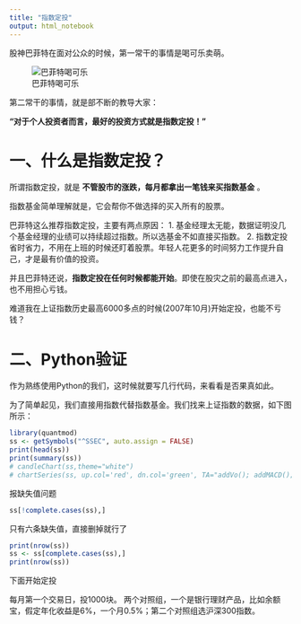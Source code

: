 ```yaml
---
title: "指数定投"
output: html_notebook
---
```


股神巴菲特在面对公众的时候，第一常干的事情是喝可乐卖萌。

![巴菲特喝可乐](images/巴菲特喝可乐.jpg)

第二常干的事情，就是部不断的教导大家：

**“对于个人投资者而言，最好的投资方式就是指数定投！”**

# 一、什么是指数定投？

所谓指数定投，就是 **不管股市的涨跌，每月都拿出一笔钱来买指数基金** 。

指数基金简单理解就是，它会帮你不做选择的买入所有的股票。

巴菲特这么推荐指数定投，主要有两点原因：
1. 基金经理太无能，数据证明没几个基金经理的业绩可以持续超过指数。所以选基金不如直接买指数。
2. 指数定投省时省力，不用在上班的时候还盯着股票。年轻人花更多的时间努力工作提升自己，才是最有价值的投资。

并且巴菲特还说，**指数定投在任何时候都能开始**。即使在股灾之前的最高点进入，也不用担心亏钱。

难道我在上证指数历史最高6000多点的时候(2007年10月)开始定投，也能不亏钱？

# 二、Python验证

作为熟练使用Python的我们，这时候就要写几行代码，来看看是否果真如此。

为了简单起见，我们直接用指数代替指数基金。我们找来上证指数的数据，如下图所示：

```r
library(quantmod)
ss <- getSymbols("^SSEC", auto.assign = FALSE)
print(head(ss))
print(summary(ss))
# candleChart(ss,theme="white")
# chartSeries(ss, up.col='red', dn.col='green', TA="addVo(); addMACD(); addSMA(n=10)")
```

报缺失值问题
```r
ss[!complete.cases(ss),]
```

只有六条缺失值，直接删掉就行了
```r
print(nrow(ss))
ss <- ss[complete.cases(ss),]
print(nrow(ss))
```

下面开始定投

每月第一个交易日，投1000块。
两个对照组，一个是银行理财产品，比如余额宝，假定年化收益是6%，一个月0.5%；第二个对照组选沪深300指数。






